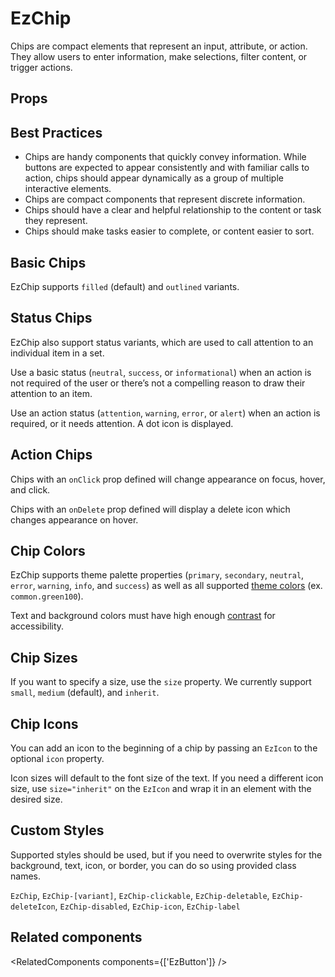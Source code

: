 
<Meta of={DefaultStories} name="Docs" />
<TableOfContents />

# EzChip

Chips are compact elements that represent an input, attribute, or action. They allow users to enter information, make selections, filter content, or trigger actions.

<Primary />

## Props

<Controls of={DefaultStories.Default} sort="requiredFirst" />

## Best Practices

- Chips are handy components that quickly convey information. While buttons are expected to appear consistently and with familiar calls to action, chips should appear dynamically as a group of multiple interactive elements.
- Chips are compact components that represent discrete information.
- Chips should have a clear and helpful relationship to the content or task they represent.
- Chips should make tasks easier to complete, or content easier to sort.

## Basic Chips

EzChip supports `filled` (default) and `outlined` variants.

<Canvas>
  <Story of={VariantStories.Filled} meta={VariantStories} />
  <Story of={VariantStories.Outlined} meta={VariantStories} />
</Canvas>

## Status Chips

EzChip also support status variants, which are used to call attention to an individual item in a set.

<Unstyled>
  <EzAlert
    use="info"
    headline="Status variant colors are defined in ezTheme and should not be used with the color or icon props."
  />
</Unstyled>

Use a basic status (`neutral`, `success`, or `informational`) when an action is not required of the user or there’s not a compelling reason to draw their attention to an item.

Use an action status (`attention`, `warning`, `error`, or `alert`) when an action is required, or it needs attention. A dot icon is displayed.

<Canvas>
  <Story of={StatusStories.StatusNeutral} meta={StatusStories} />
  <Story of={StatusStories.StatusSuccess} meta={StatusStories} />
  <Story of={StatusStories.StatusInformational} meta={StatusStories} />
  <Story of={StatusStories.StatusAttention} meta={StatusStories} />
  <Story of={StatusStories.StatusWarning} meta={StatusStories} />
  <Story of={StatusStories.StatusError} meta={StatusStories} />
  <Story of={StatusStories.StatusAlert} meta={StatusStories} />
</Canvas>

## Action Chips

Chips with an `onClick` prop defined will change appearance on focus, hover, and click.

Chips with an `onDelete` prop defined will display a delete icon which changes appearance on hover.

<Canvas>
  <Story of={ActionStories.Clickable} meta={ActionStories} />
  <Story of={ActionStories.Deletable} meta={ActionStories} />
  <Story of={ActionStories.ClickableAndDeletable} meta={ActionStories} />
</Canvas>

## Chip Colors

EzChip supports theme palette properties (`primary`, `secondary`, `neutral`, `error`, `warning`, `info`, and `success`) as well as all supported [theme colors](?path=/docs/guides-theming--docs#colors) (ex. `common.green100`).

Text and background colors must have high enough [contrast](https://webaim.org/resources/contrastchecker/) for accessibility.

<Unstyled>
  <EzAlert headline="Only a select handful of available colors are shown below. All theme properties and colors are supported." />
</Unstyled>

<Canvas>
  <Story of={ColorStories.PrimaryColor} meta={ColorStories} />
  <Story of={ColorStories.SecondaryColor} meta={ColorStories} />
  <Story of={ColorStories.NeutralColor} meta={ColorStories} />
  <Story of={ColorStories.ErrorColor} meta={ColorStories} />
  <Story of={ColorStories.WarningColor} meta={ColorStories} />
  <Story of={ColorStories.InfoColor} meta={ColorStories} />
  <Story of={ColorStories.SuccessColor} meta={ColorStories} />
  <Story of={ColorStories.CommonColor} meta={ColorStories} />
</Canvas>

## Chip Sizes

If you want to specify a size, use the `size` property. We currently support `small`, `medium` (default), and `inherit`.

<Canvas>
  <Story of={SizeStories.SizeSmall} meta={SizeStories} />
  <Story of={SizeStories.SizeMedium} meta={SizeStories} />
  <Story of={SizeStories.SizeInherit} meta={SizeStories} />
</Canvas>

## Chip Icons

You can add an icon to the beginning of a chip by passing an `EzIcon` to the optional `icon` property.

Icon sizes will default to the font size of the text. If you need a different icon size, use `size="inherit"` on the `EzIcon` and wrap it in an element with the desired size.

<Canvas>
  <Story of={IconStories.WithIcon} meta={IconStories} />
  <Story of={IconStories.WithInheritedIconSize} meta={IconStories} />
</Canvas>

## Custom Styles

Supported styles should be used, but if you need to overwrite styles for the background, text, icon, or border, you can do so using provided class names.

`EzChip`, `EzChip-[variant]`, `EzChip-clickable`, `EzChip-deletable`, `EzChip-deleteIcon`, `EzChip-disabled`, `EzChip-icon`, `EzChip-label`

## Related components

<RelatedComponents components={['EzButton']} />
